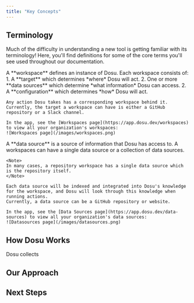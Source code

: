 ```yaml
---
title: "Key Concepts"
---
```



## Terminology

Much of the difficulty in understanding a new tool is getting familiar with its terminology! 
Here, you'll find definitions for some of the core terms you'll see used throughout our documentation.

<Tabs>
  <Tab title='Workspace'>
    A **workspace** defines an instance of Dosu. Each workspace consists of:
      1. A **target** which determines *where* Dosu will act.
      2. One or more **data sources** which determine *what information* Dosu can access.
      2. A **configuration** which determines *how* Dosu will act.

    Any action Dosu takes has a corresponding workspace behind it. 
    Currently, the target a workspace can have is either a GitHub repository or a Slack channel.
    
    In the app, see the [Workspaces page](https://app.dosu.dev/workspaces) to view all your organization's workspaces:
    ![Workspaces page](/images/workspaces.png)
  </Tab>
  <Tab title='Data Source'>
    A **data source** is a source of information that Dosu has access to. A workspaces can have a single data source or a collection of data sources.

    <Note>
    In many cases, a repository workspace has a single data source which is the repository itself.
    </Note>

    Each data source will be indexed and integrated into Dosu's knowledge for the workspace, and Dosu will look through this knowledge when running actions.
    Currently, a data source can be a GitHub repository or website.

    In the app, see the [Data Sources page](https://app.dosu.dev/data-sources) to view all your organization's data sources:
    ![Datasources page](/images/datasources.png)
  </Tab>
</Tabs>

## How Dosu Works
Dosu collects

## Our Approach

## Next Steps
